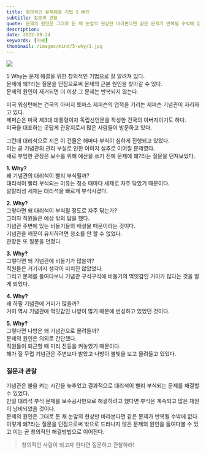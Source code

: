 ```yaml
---
title: 창의적인 문제해결 기법 5 WHY
subtitle: 질문과 관찰
quote: 문제의 원인은 그대로 둔 채 눈앞의 현상만 바라본다면 같은 문제가 반복될 수밖에 없다. 
description: 
date: 2022-08-24
keywords: [지혜]
thumbnail: /images/mind/5-why/1.jpg
---
```


![](/images/mind/5-why/1.jpg)

5 Why는 문제 해결을 위한 창의적인 기법으로 잘 알려져 있다.  
문제에 왜?라는 질문을 던짐으로써 문제의 근본 원인을 찾아갈 수 있다.  
문제의 원인이 제거되면 더 이상 그 문제는 반복되지 않는다.

미국 워싱턴에는 건국의 아버지 토마스 제퍼슨의 업적을 기리는 제퍼슨 기념관이 자리하고 있다.  
제퍼슨은 미국 제3대 대통령이자 독립선언문을 작성한 건국의 아버지이기도 하다.  
미국을 대표하는 곳답게 관광지로서 많은 사람들이 방문하고 있다.

그런데 대리석으로 지은 이 건물은 해마다 부식이 심하게 진행되고 있었다.  
이는 곧 기념관의 관리 부실로 인한 이미지 실추로 이어질 문제였다.  
새로 부임한 관장은 보수를 위해 예산을 쓰기 전에 문제에 왜?라는 질문을 던져보았다.

**1. Why?**  
왜 기념관의 대리석이 빨리 부식될까?  
대리석이 빨리 부식되는 이유는 청소 때마다 세제로 자주 닦았기 때문이다.  
알칼리성 세재는 대리석을 빠르게 부식시켰다.

**2. Why?**  
그렇다면 왜 대리석이 부식될 정도로 자주 닦는가?  
그러자 직원들은 예상 밖의 답을 했다.  
기념관 주변에 있는 비둘기들의 배설물 때문이라는 것이다.   
기념관을 깨끗이 유지하려면 청소를 안 할 수 없었다.  
관장은 또 질문을 던졌다.

**3. Why?**  
그렇다면 왜 기념관에 비둘기가 많을까?  
직원들은 거기까지 생각이 미치진 않았었다.  
그리고 문제를 들여다보니 기념관 구석구석에 비둘기의 먹잇감인 거미가 많다는 것을 알게 되었다.

**4. Why?**  
왜 하필 기념관에 거미가 많을까?  
거미 역시 기념관에 먹잇감인 나방이 많기 때문에 번성하고 있었던 것이다.  

**5. Why?**  
그렇다면 나방은 왜 기념관으로 몰려들까?  
문제의 원인은 의외로 간단했다.  
직원들이 퇴근할 때 미리 전등을 켜놓았기 때문이다.  
해가 질 무렵 기념관은 주변보다 밝았고 나방이 불빛을 보고 몰려들고 있었다.

### 질문과 관찰
기념관은 불을 켜는 시간을 늦추었고 결과적으로 대리석이 빨리 부식되는 문제를 해결할 수 있었다.  
만일 대리석 부식 문제를 보수공사만으로 해결하려고 했다면 부식은 계속되고 많은 재원이 낭비되었을 것이다.  
문제의 원인은 그대로 둔 채 눈앞의 현상만 바라본다면 같은 문제가 반복될 수밖에 없다.  
이렇게 왜?라는 질문을 던짐으로써 밖으로 드러나지 않은 문제의 원인을 들여다볼 수 있고 이는 곧 창의적인 해결방법으로 이어진다.

> 창의적인 사람이 되고자 한다면 질문하고 관찰하라!